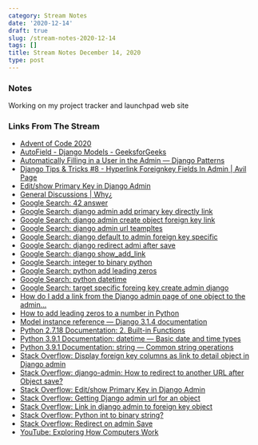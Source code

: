 ```yaml
---
category: Stream Notes
date: '2020-12-14'
draft: true
slug: /stream-notes-2020-12-14
tags: []
title: Stream Notes December 14, 2020
type: post
---
```



### Notes

Working on my project tracker and launchpad web site



### Links From The Stream


- [Advent of Code 2020](https://adventofcode.com/)
- [AutoField - Django Models - GeeksforGeeks](https://www.geeksforgeeks.org/autofield-django-models/)
- [Automatically Filling in a User in the Admin — Django Patterns](https://djangopatterns.readthedocs.io/en/latest/models/automatically_filling_user.html)
- [Django Tips & Tricks #8 - Hyperlink Foreignkey Fields In Admin | Avil Page](https://avilpage.com/2017/11/django-tips-tricks-hyperlink-foreignkey-admin.html)
- [Edit/show Primary Key in Django Admin](https://www.iditect.com/how-to/54208038.html)
- [General Discussions | Why¿](https://bobrossrtx.wixsite.com/why-owenboreham/forum)
- [Google Search: 42 answer](https://www.google.com/search?client=safari&rls=en&q=42+answer&ie=UTF-8&oe=UTF-8)
- [Google Search: django admin add primary key directly link](https://www.google.com/search?newwindow=1&client=safari&rls=en&ei=FSzYX6PaAciD5wL-sIaQCw&q=django+admin+add+primary+key+directly+link&oq=django+admin+add+primary+key+directly+link&gs_lcp=CgZwc3ktYWIQAzIFCCEQoAEyBQghEKABMgUIIRCrAjIFCCEQqwI6BAgAEEdQi4EBWI6FAWDVhwFoAHACeACAAeYBiAHFBZIBBTEuMy4xmAEAoAEBqgEHZ3dzLXdpesgBCMABAQ&sclient=psy-ab&ved=0ahUKEwjjuI-1hM_tAhXIwVkKHX6YAbIQ4dUDCAw&uact=5)
- [Google Search: django admin create object foreign key link](https://www.google.com/search?client=safari&rls=en&q=django+admin+create+object+foreign+key+link&ie=UTF-8&oe=UTF-8)
- [Google Search: django admin url teampltes](https://www.google.com/search?client=safari&rls=en&q=django+admin+url+teampltes&ie=UTF-8&oe=UTF-8)
- [Google Search: django default to admin foreign key specific](https://www.google.com/search?client=safari&rls=en&q=django+default+to+admin+foreign+key+specific&ie=UTF-8&oe=UTF-8)
- [Google Search: django redirect admi after save](https://www.google.com/search?client=safari&rls=en&q=django+redirect+admi+after+save&ie=UTF-8&oe=UTF-8)
- [Google Search: django show_add_link](https://www.google.com/search?client=safari&rls=en&q=django+show_add_link&ie=UTF-8&oe=UTF-8)
- [Google Search: integer to binary python](https://www.google.com/search?newwindow=1&client=safari&rls=en&ei=9xLYX925OM-Z5gL94rgY&q=integer+to+binary+python+&oq=integer+to+binary+python+&gs_lcp=CgZwc3ktYWIQAzIFCAAQyQMyAggAMgIIADICCAAyBggAEBYQHjIGCAAQFhAeMgYIABAWEB4yBggAEBYQHjIGCAAQFhAeMgYIABAWEB46BAgAEEc6BwgAEMkDEEM6BAgAEENQ1D9Y6UVgrEdoAHACeACAAU-IAcgEkgEBOJgBAKABAaoBB2d3cy13aXrIAQjAAQE&sclient=psy-ab&ved=0ahUKEwidkb677M7tAhXPjFkKHX0xDgMQ4dUDCAw&uact=5)
- [Google Search: python add leading zeros](https://www.google.com/search?client=safari&rls=en&q=python+add+leading+zeros&ie=UTF-8&oe=UTF-8)
- [Google Search: python datetime](https://www.google.com/search?client=safari&rls=en&q=python+datetime&ie=UTF-8&oe=UTF-8)
- [Google Search: target specific foreing key create admin django](https://www.google.com/search?client=safari&rls=en&q=target+specific+foreing+key+create+admin+django&ie=UTF-8&oe=UTF-8)
- [How do I add a link from the Django admin page of one object to the admin...](https://www.edureka.co/community/72066/link-from-django-admin-page-object-admin-page-related-object)
- [How to add leading zeros to a number in Python](https://www.kite.com/python/answers/how-to-add-leading-zeros-to-a-number-in-python)
- [Model instance reference — Django 3.1.4 documentation](https://django.readthedocs.io/en/stable/ref/models/instances.html)
- [Python 2.7.18 Documentation: 2. Built-in Functions](https://docs.python.org/2/library/functions.html#format)
- [Python 3.9.1 Documentation: datetime — Basic date and time types](https://docs.python.org/3/library/datetime.html#datetime.datetime)
- [Python 3.9.1 Documentation: string — Common string operations](https://docs.python.org/3/library/string.html#formatspec)
- [Stack Overflow: Display foreign key columns as link to detail object in Django admin](https://stackoverflow.com/questions/37539132/display-foreign-key-columns-as-link-to-detail-object-in-django-admin/53092940)
- [Stack Overflow: django-admin: How to redirect to another URL after Object save?](https://stackoverflow.com/questions/42230437/django-admin-how-to-redirect-to-another-url-after-object-save)
- [Stack Overflow: Edit/show Primary Key in Django Admin](https://stackoverflow.com/questions/2531762/edit-show-primary-key-in-django-admin)
- [Stack Overflow: Getting Django admin url for an object](https://stackoverflow.com/questions/694477/getting-django-admin-url-for-an-object)
- [Stack Overflow: Link in django admin to foreign key object](https://stackoverflow.com/questions/28832897/link-in-django-admin-to-foreign-key-object)
- [Stack Overflow: Python int to binary string?](https://stackoverflow.com/questions/699866/python-int-to-binary-string)
- [Stack Overflow: Redirect on admin Save](https://stackoverflow.com/questions/1339845/redirect-on-admin-save/1340106)
- [YouTube: Exploring How Computers Work](https://www.youtube.com/watch?v=QZwneRb-zqA&feature=youtu.be)